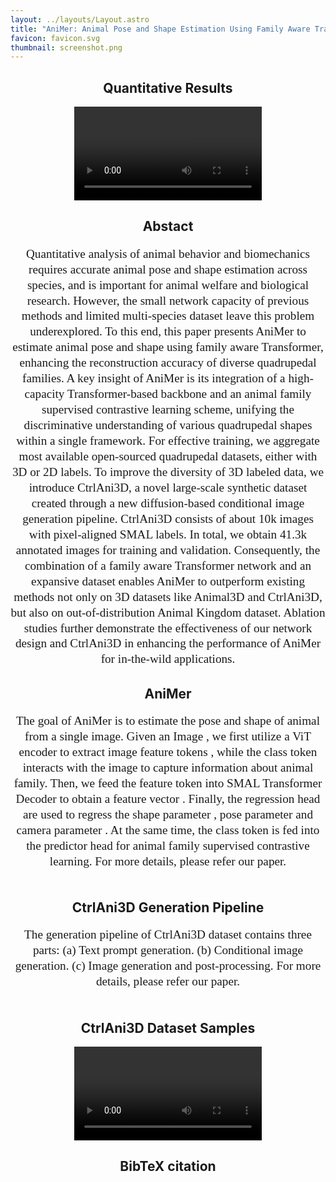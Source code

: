 ```yaml
---
layout: ../layouts/Layout.astro
title: "AniMer: Animal Pose and Shape Estimation Using Family Aware Transformer"
favicon: favicon.svg
thumbnail: screenshot.png
---
```






<Header
  title={frontmatter.title}
  authors={[
    {
      name: "Jin Lyu",
      notes: ["*", "1"],
    },
    {
      name: "Tianyi Zhu",
      notes: ["*", "2"],
    },
    {
      name: "Yi Gu",
      notes: ["3"],
    },
    {
      name: "Li Lin",
      notes: ["1", "4"],
    },
    {
      name: "Pujin Cheng",
      notes: ["1", "4"],
    },
    {
      name: "Yebin Liu",
      notes: ["5"],
      "url": "https://liuyebin.com/"
    },
    {
      name: "Xiaoying Tang",
      notes: ["†", "1"],
    },
    {
      name: "Liang An",
      notes: ["†", "5"],
      "url": "https://anl13.github.io/",
    },
  ]}
  institutions={[
    {
      name: "Southern University of Science and Technology",
      notes: ["1"],
    },
    {
      name: "China Mobile Communications Company Limited Research Institute",
      notes: ["2"],
    },
    {
      name: "The Hong Kong University of Science and Technology",
      notes: ["3"],
    },
    {
      name: "The University of Hong Kong",
      notes: ["4"],
    },
    {
      name: "Tsinghua University",
      notes: ["5"],
    },
  ]}
  conference="Arxiv"
  notes={[
    {
      symbol: "*",
      text: "Equal Contribution",
    },
    {
      symbol: "†",
      text: "Corresponding Author",
    },
  ]}
  links={[
    {
      name: "Paper",
      url: "",
      icon: "fa-solid:file-pdf",
    },
    {
      name: "Code",
      url: "https://github.com/RomanHauksson/academic-project-astro-template",
      icon: "mdi:github",
    },
    {
      name: "arXiv",
      url: "",
      icon: "academicons:arxiv",
    },
  ]}
  />

<HighlightedSection color="#ffffff">
<h2>Quantitative Results</h2>
<Video source={project_page1} />
</HighlightedSection>

<HighlightedSection color="#ffffff">
  <h2>Abstact</h2>
  <p style="font-family: 'Times New Roman', Times, serif; font-size: 1.2rem; line-height: 1.3;">Quantitative analysis of animal behavior and biomechanics requires accurate animal pose and shape estimation across species, 
      and is important for animal welfare and biological research. However, the small network capacity of previous methods and limited multi-species dataset leave this problem underexplored. 
      To this end, this paper presents AniMer to estimate animal pose and shape using family aware Transformer, enhancing the reconstruction accuracy of diverse quadrupedal families. 
      A key insight of AniMer is its integration of a high-capacity Transformer-based backbone and an animal family supervised contrastive learning scheme, 
      unifying the discriminative understanding of various quadrupedal shapes within a single framework. For effective training, 
      we aggregate most available open-sourced quadrupedal datasets, either with 3D or 2D labels. To improve the diversity of 3D labeled data, 
      we introduce CtrlAni3D, a novel large-scale synthetic dataset created through a new diffusion-based conditional image generation pipeline. 
      CtrlAni3D consists of about 10k images with pixel-aligned SMAL labels. In total, we obtain 41.3k annotated images for training and validation. 
      Consequently, the combination of a family aware Transformer network and an expansive dataset enables AniMer to outperform existing methods not only on 3D datasets like Animal3D and CtrlAni3D, 
      but also on out-of-distribution Animal Kingdom dataset. 
      Ablation studies further demonstrate the effectiveness of our network design and CtrlAni3D in enhancing the performance of AniMer for in-the-wild applications. </p>
</HighlightedSection>

<HighlightedSection color="#ffffff">
  <h2>AniMer</h2>
  <p style="font-family: 'Times New Roman', Times, serif; font-size: 1.2rem; line-height: 1.3;">The goal of AniMer is to estimate the pose and shape of animal from a single image.
    Given an Image <LaTeX inline formula="I \in \mathbb{R}^{H \times W \times 3}"/>, 
    we first utilize a ViT encoder to extract image feature tokens <LaTeX inline formula="\mathbf{F} \in \mathbb{R}^{192 \times 1280}"/>, 
    while the class token interacts with the image to capture information about animal family. 
    Then, we feed the feature token <LaTeX inline formula="\mathbf{F}"/> into SMAL Transformer Decoder to obtain a feature vector <LaTeX inline formula="\boldsymbol{f} \in \mathbb{R}^{1 \times 1280}"/>.
    Finally, the regression head are used to regress the shape parameter <LaTeX inline formula="\hat{\beta}" />, pose parameter <LaTeX inline formula="\hat{\theta}" /> and camera parameter <LaTeX inline formula="\hat{\pi}" />.
    At the same time, the class token is fed into the predictor head for animal family supervised contrastive learning. For more details, please refer our paper.</p>
  <Figure>
      <Image source={pipeline} altText="" />
  </Figure>
</HighlightedSection>

<HighlightedSection color="#ffffff">
  <h2>CtrlAni3D Generation Pipeline</h2>
  <p style="font-family: 'Times New Roman', Times, serif; font-size: 1.2rem; line-height: 1.3;"> The generation pipeline of CtrlAni3D dataset contains three parts: 
  (a) Text prompt generation. (b) Conditional image generation. 
  (c) Image generation and post-processing. For more details, please refer our paper.</p>
  <Figure>
      <Image source={generate_pipeline} altText="" />
  </Figure>
</HighlightedSection>

<HighlightedSection color="#ffffff">
  <h2>CtrlAni3D Dataset Samples</h2>
  <Video source={project_page2} />
</HighlightedSection>

## BibTeX citation

```bibtex
```